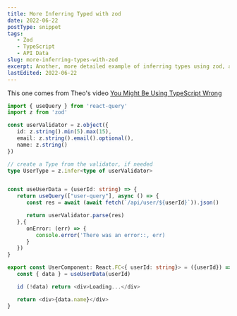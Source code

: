 ```yaml
---
title: More Inferring Typed with zod
date: 2022-06-22
postType: snippet
tags:
   - Zod
   - TypeScript
   - API Data
slug: more-inferring-types-with-zod
excerpt: Another, more detailed example of inferring types using zod, and validation API data as you do.
lastEdited: 2022-06-22
---
```


This one comes from Theo's video [You Might Be Using TypeScript Wrong](https://www.youtube.com/watch?v=RmGHnYUqQ4k)

```TypeScript
import { useQuery } from 'react-query'
import z from 'zod'

const userValidator = z.object({
   id: z.string().min(5).max(15),
   email: z.string().email().optional(),
   name: z.string()
})

// create a Type from the validator, if needed
type UserType = z.infer<type of userValidator>


const useUserData = (userId: string) => {
   return useQuery(["user-query"], async () => {
      const res = await (await fetch(`/api/user/${userId}`)).json()

      return userValidator.parse(res)
   },{
      onError: (err) => {
         console.error('There was an error::, err)
      }
   })
}

export const UserComponent: React.FC<{ userId: string}> = ({userId}) => {
   const { data } = useUserData(userId)

   id (!data) return <div>Loading...</div>

   return <div>{data.name}</div>
}

```
